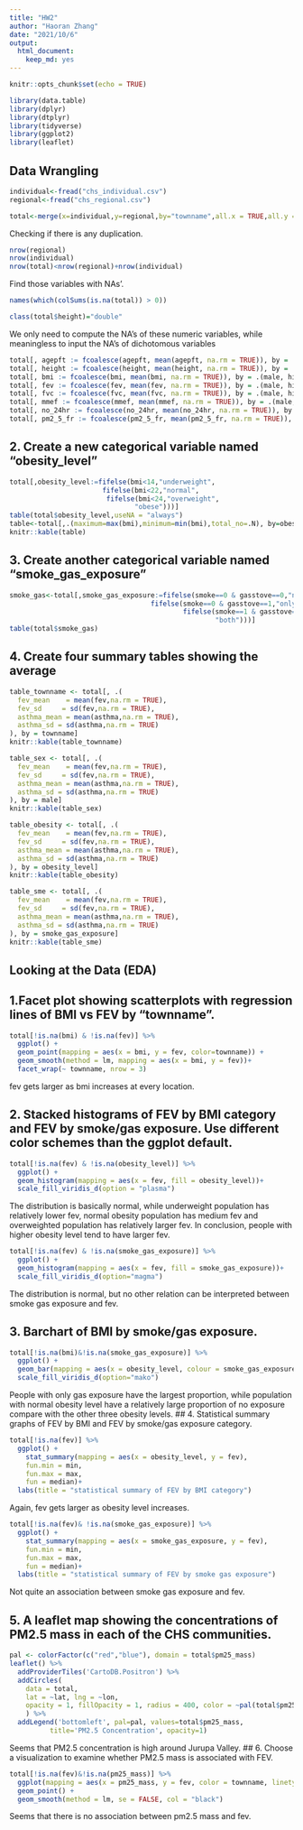 ```yaml
---
title: "HW2"
author: "Haoran Zhang"
date: "2021/10/6"
output: 
  html_document: 
    keep_md: yes
---
```


```r
knitr::opts_chunk$set(echo = TRUE)
```

```r
library(data.table)
library(dplyr)
library(dtplyr)
library(tidyverse)
library(ggplot2)
library(leaflet)
```


## Data Wrangling
```r
individual<-fread("chs_individual.csv")
regional<-fread("chs_regional.csv")
```

```r
total<-merge(x=individual,y=regional,by="townname",all.x = TRUE,all.y = FALSE)
```
Checking if there is any duplication.
```r
nrow(regional)
nrow(individual)
nrow(total)<nrow(regional)+nrow(individual)
```
Find those variables with NAs'.
```r
names(which(colSums(is.na(total)) > 0))
```
```r
class(total$height)="double"
```

We only need to compute the NA's of these numeric variables, while meaningless to input the NA's of dichotomous variables 
```r
total[, agepft := fcoalesce(agepft, mean(agepft, na.rm = TRUE)), by = .(male, hispanic)]
total[, height := fcoalesce(height, mean(height, na.rm = TRUE)), by = .(male, hispanic)]
total[, bmi := fcoalesce(bmi, mean(bmi, na.rm = TRUE)), by = .(male, hispanic)]
total[, fev := fcoalesce(fev, mean(fev, na.rm = TRUE)), by = .(male, hispanic)]
total[, fvc := fcoalesce(fvc, mean(fvc, na.rm = TRUE)), by = .(male, hispanic)]
total[, mmef := fcoalesce(mmef, mean(mmef, na.rm = TRUE)), by = .(male, hispanic)]
total[, no_24hr := fcoalesce(no_24hr, mean(no_24hr, na.rm = TRUE)), by = .(male, hispanic)]
total[, pm2_5_fr := fcoalesce(pm2_5_fr, mean(pm2_5_fr, na.rm = TRUE)), by = .(male, hispanic)]
```
## 2. Create a new categorical variable named “obesity_level”
```r
total[,obesity_level:=fifelse(bmi<14,"underweight",
                       fifelse(bmi<22,"normal",
                        fifelse(bmi<24,"overweight",
                               "obese")))]
table(total$obesity_level,useNA = "always")
table<-total[,.(maximum=max(bmi),minimum=min(bmi),total_no=.N), by=obesity_level]
knitr::kable(table)
```
## 3. Create another categorical variable named “smoke_gas_exposure” 
```r
smoke_gas<-total[,smoke_gas_exposure:=fifelse(smoke==0 & gasstove==0,"no_exposure",
                                   fifelse(smoke==0 & gasstove==1,"only_gas",
                                           fifelse(smoke==1 & gasstove==0, "only_smoke",
                                                   "both")))]
table(total$smoke_gas)
```
## 4. Create four summary tables showing the average 
```r
table_townname <- total[, .(
  fev_mean    = mean(fev,na.rm = TRUE),
  fev_sd     = sd(fev,na.rm = TRUE),
  asthma_mean = mean(asthma,na.rm = TRUE),
  asthma_sd = sd(asthma,na.rm = TRUE)
), by = townname]
knitr::kable(table_townname)
```

```r
table_sex <- total[, .(
  fev_mean    = mean(fev,na.rm = TRUE),
  fev_sd     = sd(fev,na.rm = TRUE),
  asthma_mean = mean(asthma,na.rm = TRUE),
  asthma_sd = sd(asthma,na.rm = TRUE)
), by = male]
knitr::kable(table_sex)
```

```r
table_obesity <- total[, .(
  fev_mean    = mean(fev,na.rm = TRUE),
  fev_sd     = sd(fev,na.rm = TRUE),
  asthma_mean = mean(asthma,na.rm = TRUE),
  asthma_sd = sd(asthma,na.rm = TRUE)
), by = obesity_level]
knitr::kable(table_obesity)
```

```r
table_sme <- total[, .(
  fev_mean    = mean(fev,na.rm = TRUE),
  fev_sd     = sd(fev,na.rm = TRUE),
  asthma_mean = mean(asthma,na.rm = TRUE),
  asthma_sd = sd(asthma,na.rm = TRUE)
), by = smoke_gas_exposure]
knitr::kable(table_sme)
```
## Looking at the Data (EDA)

## 1.Facet plot showing scatterplots with regression lines of BMI vs FEV by “townname”.
```r
total[!is.na(bmi) & !is.na(fev)] %>% 
  ggplot() + 
  geom_point(mapping = aes(x = bmi, y = fev, color=townname)) + 
  geom_smooth(method = lm, mapping = aes(x = bmi, y = fev))+
  facet_wrap(~ townname, nrow = 3)
```
fev gets larger as bmi increases at every location.


## 2. Stacked histograms of FEV by BMI category and FEV by smoke/gas exposure. Use different color schemes than the ggplot default.
```r
total[!is.na(fev) & !is.na(obesity_level)] %>%
  ggplot() + 
  geom_histogram(mapping = aes(x = fev, fill = obesity_level))+
  scale_fill_viridis_d(option = "plasma")
```
The distribution is basically normal, while underweight population has relatively lower fev, normal obesity population has medium fev and overweighted population has relatively larger fev. In conclusion, people with higher obesity level tend to have larger fev.
```r
total[!is.na(fev) & !is.na(smoke_gas_exposure)] %>%
  ggplot() + 
  geom_histogram(mapping = aes(x = fev, fill = smoke_gas_exposure))+
  scale_fill_viridis_d(option="magma")
```
The distribution is normal, but no other relation can be interpreted between smoke gas exposure and fev.

## 3. Barchart of BMI by smoke/gas exposure.
```r
total[!is.na(bmi)&!is.na(smoke_gas_exposure)] %>%
  ggplot() + 
  geom_bar(mapping = aes(x = obesity_level, colour = smoke_gas_exposure, fill=smoke_gas_exposure))+
  scale_fill_viridis_d(option="mako")
```
People with only gas exposure have the largest proportion, while population with normal obesity level have a relatively large proportion of no exposure compare with the other three obesity levels.
## 4. Statistical summary graphs of FEV by BMI and FEV by smoke/gas exposure category.
```r
total[!is.na(fev)] %>%
  ggplot() + 
    stat_summary(mapping = aes(x = obesity_level, y = fev),
    fun.min = min,
    fun.max = max,
    fun = median)+
  labs(title = "statistical summary of FEV by BMI category")
```
Again, fev gets larger as obesity level increases.

```r
total[!is.na(fev)& !is.na(smoke_gas_exposure)] %>%
  ggplot() + 
    stat_summary(mapping = aes(x = smoke_gas_exposure, y = fev),
    fun.min = min,
    fun.max = max,
    fun = median)+
  labs(title = "statistical summary of FEV by smoke gas exposure")
```
Not quite an association between smoke gas exposure and fev.

## 5. A leaflet map showing the concentrations of PM2.5 mass in each of the CHS communities.
```r
pal <- colorFactor(c("red","blue"), domain = total$pm25_mass)
leaflet() %>% 
  addProviderTiles('CartoDB.Positron') %>% 
  addCircles(
    data = total,
    lat = ~lat, lng = ~lon, 
    opacity = 1, fillOpacity = 1, radius = 400, color = ~pal(total$pm25_mass)
    ) %>%
  addLegend('bottomleft', pal=pal, values=total$pm25_mass,
          title='PM2.5 Concentration', opacity=1)
```
Seems that PM2.5 concentration is high around Jurupa Valley. 
## 6. Choose a visualization to examine whether PM2.5 mass is associated with FEV.
```r
total[!is.na(fev)&!is.na(pm25_mass)] %>%
  ggplot(mapping = aes(x = pm25_mass, y = fev, color = townname, linetype = townname)) +
  geom_point() + 
  geom_smooth(method = lm, se = FALSE, col = "black")
```
Seems that there is no association between pm2.5 mass and fev.


